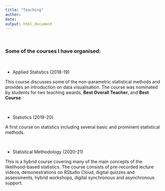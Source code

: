 ```yaml
---
title: "Teaching"
author: 
date: 
output: html_document
---
```

$~$

### Some of the courses I have organised:

$~$

- Applied Statistics (2018-19) 

This course discusses some of the non-parametric statistical methods and provides an introduction on data visualisation. The course was nominated by students for two teaching awards,  __Best Overall Teacher__, and __Best Course__. 

$~$

- Statistics (2019-20) 

A first course on statistics including several basic and prominent statistical methods. 

$~$

- Statistical Methodology (2020-21) 

This is a hybrid course covering many of the main concepts of the likelihood-based statistics. The course consists of pre-recorded lecture videos, demonestrations on RStudio Cloud, digital quizzes and assessments, hybrid workshops, digital synchronous and asynchronous support. 
